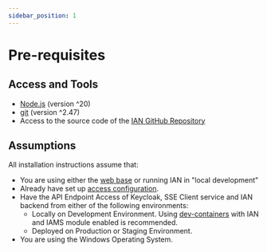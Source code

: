 ```yaml
---
sidebar_position: 1
---
```


# Pre-requisites

## Access and Tools

-   [Node.js](https://nodejs.org/en/) (version ^20)
-   [git](https://git-scm.com/downloads) (version ^2.47)
-   Access to the source code of the [IAN GitHub Repository](https://github.com/mssfoobar/ian)

## Assumptions

All installation instructions assume that:

-   You are using either the [web base](/docs//modules/web-base/overview/overview.md) or running IAN in "local development"
-   Already have set up [access configuration](/docs/modules/get-started/access.mdx).
-   Have the API Endpoint Access of Keycloak, SSE Client service and IAN backend from either of the following environments:
    -   Locally on Development Environment. Using [dev-containers](/docs/modules/get-started/local-development.mdx) with IAN and IAMS module enabled is recommended.
    -   Deployed on Production or Staging Environment.
-   You are using the Windows Operating System.
